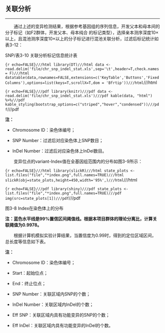 ## 关联分析

***

&emsp;&emsp;通过上述的变异检测结果，根据参考基因组的序列信息，开发父本和母本间的分子标记（如F2群体，开发父本、母本纯合
的标记类型），选择亲本测序深度10×以上，且混池测序深度10×以上的分子标记进行混池关联分析，过滤后标记统计如表3-12：

<p class='mark'>SNP/表3-10 关联分析标记信息统计表</p>

```{r echo=FALSE}///html
library(DT)///html
data <- read.delim('file/chr_snp_indel_stat.xls',sep='\t',header=T,check.names = F)///html
datatable(data,rownames=FALSE,extensions=c('KeyTable','Buttons','FixedColumns'),options=list(keys=T,scrollX=T,dom = 'Bfrtip'))///html
```///html

```{r echo=FALSE}///pdf
library(knitr)///pdf
data <- read.delim('file/chr_snp_indel_stat.xls')///pdf
kable(data, "html") %>%///pdf
kable_styling(bootstrap_options=c("striped","hover","condensed"))///pdf
```///pdf

**注：**

- Chromosome ID：染色体编号；

- SNP Number：过滤后对应染色体上SNP数目；

- InDel Number：过滤后对应染色体上InDel数目。

&emsp;&emsp;变异位点的variant-Index值在全基因组范围内的分布如图3-9所示：


```{r echo=FALSE}///html
library(slickR)///html
state_plots <- list.files("file","*index.png",full.names=TRUE)///html
slickR(obj=state_plots,height=450,width='95%',)///html
```///html

```{r echo=FALSE}///pdf
library(shiny)///pdf
state_plots <- list.files("file","*index.png",full.names=TRUE)///pdf
img(src=state_plots[1])///pdf
```///pdf

<p class='mark'>图3-8 Index在染色体上的分布</p>


**注：蓝色水平线是99%置信区间阈值线。根据本项目群体的理论分离比，计算关联阈值为0.9978。**

&emsp;&emsp;根据计算机模拟实验计算结果，当置信度为0.99时，得到的定位区域区间，总长度等信息如下表。

**注：**

- Chromosome ID：染色体编号；

- Start：起始位点；

- End：终止位点；

- SNP Number：关联区域内SNP的个数；

- InDel Number：关联区域内InDel的个数；

- Eff SNP：关联区域内具有功能变异的SNP的个数；

- Eff InDel：关联区域内具有功能变异的InDel的个数。

                                                                                                                      


